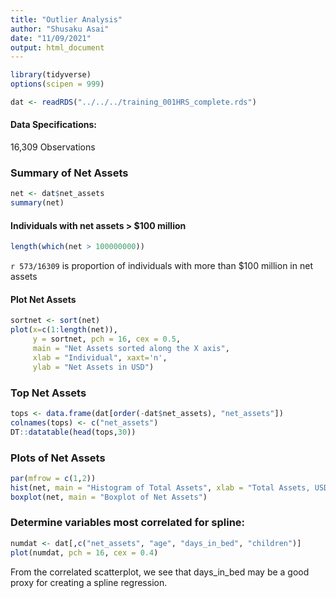 ```yaml
---
title: "Outlier Analysis"
author: "Shusaku Asai"
date: "11/09/2021"
output: html_document
---
```


```r
library(tidyverse)
options(scipen = 999)
```

```r
dat <- readRDS("../../../training_001HRS_complete.rds")
```

#### Data Specifications:   
16,309 Observations

### Summary of Net Assets   

```r
net <- dat$net_assets
summary(net)
```

  

#### Individuals with net assets > $100 million
```r
length(which(net > 100000000))
```
`r 573/16309` is proportion of individuals with more than $100 million in net assets  


#### Plot Net Assets  

```r
sortnet <- sort(net)
plot(x=c(1:length(net)),
     y = sortnet, pch = 16, cex = 0.5, 
     main = "Net Assets sorted along the X axis", 
     xlab = "Individual", xaxt='n',
     ylab = "Net Assets in USD")
```





### Top Net Assets   
```r
tops <- data.frame(dat[order(-dat$net_assets), "net_assets"])
colnames(tops) <- c("net_assets")
DT::datatable(head(tops,30))
```




### Plots of Net Assets   
  
```r
par(mfrow = c(1,2))
hist(net, main = "Histogram of Total Assets", xlab = "Total Assets, USD")
boxplot(net, main = "Boxplot of Net Assets")
```



### Determine variables most correlated for spline:  
```r
numdat <- dat[,c("net_assets", "age", "days_in_bed", "children")]
plot(numdat, pch = 16, cex = 0.4)
```

From the correlated scatterplot, we see that days_in_bed may be a good proxy for creating a spline regression.  


